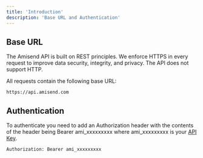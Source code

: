 ```yaml
---
title: 'Introduction'
description: 'Base URL and Authentication'
---
```


## Base URL

The Amisend API is built on REST principles. We enforce HTTPS in every request to improve data security, integrity, and privacy. The API does not support HTTP.

All requests contain the following base URL:

```cli
https://api.amisend.com
```

## Authentication

To authenticate you need to add an Authorization header with the contents of the header being Bearer ami_xxxxxxxxx where ami_xxxxxxxxx is your [API Key](https://amisend.com/api-keys).

```cli
Authorization: Bearer ami_xxxxxxxxx
```
